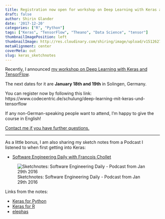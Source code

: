 ```yaml
---
title: Registration now open for workshop on Deep Learning with Keras and TensorFlow using R
draft: false
author: Shirin Glander
date: '2017-12-20'
categories: ["R", "Python"]
tags: ["Keras", "TensorFlow", "Theano", "Data Science", "tensor"]
thumbnailImagePosition: left
thumbnailImage: http://res.cloudinary.com/shiring/image/upload/v1512627720/keras_sketchnotes_lgrnvo.jpg
metaAlignment: center
coverMeta: out
slug: keras_sketchnotes
---
```


Recently, I announced [my workshop on Deep Learning with Keras and TensorFlow](https://shirinsplayground.netlify.com/2017/11/deep_learning_keras_tensorflow/).

The next dates for it are **January 18th and 19th** in Solingen, Germany.

You can register now by following this link:
https://www.codecentric.de/schulung/deep-learning-mit-keras-und-tensorflow

If any non-German-speaking people want to attend, I'm happy to give the course in English!

[Contact me if you have further questions.](mailto:shirin.glander@codecentric.de)

---

As a little bonus, I am also sharing my sketch notes from a Podcast I listened to when first getting into Keras:

- [Software Engineering Daily with Francois Chollet](https://softwareengineeringdaily.com/2016/01/29/deep-learning-and-keras-with-francois-chollet/)

![Sketchnotes: Software Engineering Daily - Podcast from Jan 29th 2016](http://res.cloudinary.com/shiring/image/upload/v1512627720/keras_sketchnotes_lgrnvo.jpg)

Links from the notes:

- [Keras for Python](https://keras.io/)
- [Keras for R](https://keras.rstudio.com/)
- [elephas](https://github.com/maxpumperla/elephas)

